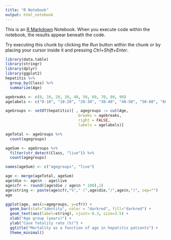 ---
title: "R Notebook"
output: html_notebook
---

This is an [R Markdown](http://rmarkdown.rstudio.com) Notebook. When you execute code within the notebook, the results appear beneath the code. 

Try executing this chunk by clicking the *Run* button within the chunk or by placing your cursor inside it and pressing *Ctrl+Shift+Enter*. 

```{r}
library(data.table)
library(stringr)
library(dplyr)
library(ggplot2)
hepatitis %>%
  group_by(Class) %>%
  summarize(Age)

agebreaks <- c(0, 10, 20, 30, 40, 50, 60, 70, 80, 90)
agelabels <- c("0-10", "10-20", "20-30", "30-40", "40-50", "50-60", "60-70", "70-80", "80-90")

ageGroups <- setDT(hepatitis)[ , agegroups := cut(Age, 
                                breaks = agebreaks, 
                                right = FALSE, 
                                labels = agelabels)]

ageTotal <- ageGroups %>%
  count(agegroups)

ageSum <- ageGroups %>%
  filter(str_detect(Class, "live")) %>%
  count(agegroups)

names(ageSum) <- c("agegroups", "live")

age <- merge(ageTotal, ageSum)
age$die <- age$n - age$live
age$cfr <- round((age$die / age$n * 100),1)
age$string <- paste(age$cfr,"%"," (",age$die,"/",age$n,")", sep="")
age
```

```{r}
ggplot(age, aes(x=agegroups, y=cfr)) +
  geom_bar(stat="identity", color = "darkred", fill="darkred") +
  geom_text(aes(label=string), vjust=-0.3, size=3.5) +
  xlab("Age group (years)") + 
  ylab("Case fatality rate (%)") +
  ggtitle("Mortality as a function of age in hepatitis patients") +
  theme_minimal()

```

